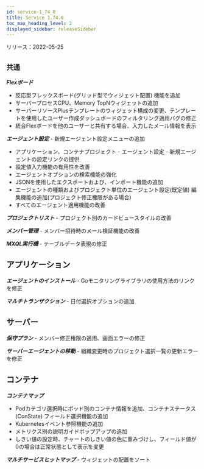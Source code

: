 ```yaml
---
id: service-1_74_0
title: Service 1.74.0
toc_max_heading_level: 2
displayed_sidebar: releaseSidebar
---
```



リリース：2022-05-25

## `共通`

**_Flexボード_**

- 反応型フレックスボード(グリッド型でウィジェット配置) 機能を追加
- サーバープロセスCPU、Memory TopNウィジェットの追加
- サーバーリソースPlusテンプレートのウィジェット構成の変更、テンプレートを使用したユーザー作成ダッシュボードのフィルタリング適用バグの修正
- 統合Flexボードを他のユーザーと共有する場合、入力したメール情報を表示 

**_エージェント設定_** - 新規エージェント設定メニューの追加

- アプリケーション、コンテナプロジェクト - エージェント設定 - 新規エージェントの設定リンクの提供
- 設定値入力機能の有用性を改善
- エージェントオプションの検索機能の強化
- JSONを使用したエクスポートおよび、インポート機能の追加
- エージェントの種類およびプロジェクト単位のエージェント設定(既定値) 編集機能の追加(プロジェクト修正権限がある場合)
- すべてのエージェント適用機能の改善

**_プロジェクトリスト_** - プロジェクト別のカードビュースタイルの改善 

**_メンバー管理_** - メンバー招待時のメール検証機能の改善

**_MXQL実行機_** - テーブルデータ表現の修正

## アプリケーション

**_エージェントのインストール_** - Goモニタリングライブラリの使用方法のリンクを修正

**_マルチトランザクション_** - 日付選択オプションの追加

## サーバー

**_保守プラン_** - メンバー修正権限の適用、画面エラーの修正

**_サーバーエージェントの移動_** - 組織変更時のプロジェクト選択一覧の更新エラーを修正

## コンテナ

**_コンテナマップ_**

- Podカテゴリ選択時にポッド別のコンテナ情報を追加、コンテナステータス(ConState) フィールド選択機能の追加
- Kubernetesイベント参照機能の追加
- メトリクス別の説明ガイドポップアップの追加
- しきい値の設定時、チャートのしきい値の色に重みづけし、フィールド値が0の場合は正常状態として表示を変更

**_マルチサービスヒットマップ_** - ウィジェットの配置をソート
